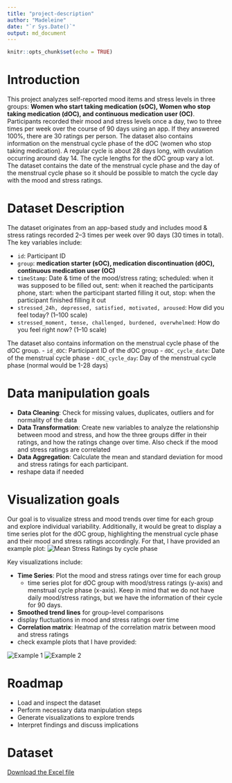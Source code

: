 ```yaml
---
title: "project-description"
author: "Madeleine"
date: "`r Sys.Date()`"
output: md_document
---
```


```r
knitr::opts_chunk$set(echo = TRUE)
```

# **Introduction**  
This project analyzes self-reported mood items and stress levels in three groups: **Women who start taking medication (sOC), Women who stop taking medication (dOC), and continuous medication user (OC)**. Participants recorded their mood and stress levels once a day, two to three times per week over the course of 90 days using an app. If they answered 100%, there are 30 ratings per person. The dataset also contains information on the menstrual cycle phase of the dOC (women who stop taking medication). A regular cycle is about 28 days long, with ovulation occurring around day 14. The cycle lengths for the dOC group vary a lot. The dataset contains the date of the menstrual cycle phase and the day of the menstrual cycle phase so it should be possible to match the cycle day with the mood and stress ratings.

# **Dataset Description**  
The dataset originates from an app-based study and includes mood & stress ratings recorded 2–3 times per week over 90 days (30 times in total). The key variables include:

- `id`: Participant ID  
- `group`: **medication starter (sOC), medication discontinuation (dOC), continuous medication user (OC)**  
- `timeStamp`: Date & time of the mood/stress rating; scheduled: when it was supposed to be filled out, sent: when it reached the participants phone, start: when the participant started filling it out, stop: when the participant finished filling it out
- `stressed_24h, depressed, satisfied, motivated, aroused`: How did you feel today? (1–100 scale)
- `stressed_moment, tense, challenged, burdened, overwhelmed`: How do you feel right now? (1–10 scale)

The dataset also contains information on the menstrual cycle phase of the dOC group.
- `id_dOC`: Participant ID of the dOC group
- `dOC_cycle_date`: Date of the menstrual cycle phase
- `dOC_cycle_day`: Day of the menstrual cycle phase (normal would be 1-28 days)

# **Data manipulation goals**

- **Data Cleaning**: Check for missing values, duplicates, outliers and for normality of the data
- **Data Transformation**: Create new variables to analyze the relationship between mood and stress, and how the three groups differ in their ratings, and how the ratings change over time. Also check if the mood and stress ratings are correlated  
- **Data Aggregation**: Calculate the mean and standard deviation for mood and stress ratings for each participant.
- reshape data if needed

# **Visualization goals**

Our goal is to visualize stress and mood trends over time for each group and explore individual variability. Additionally, it would be great to display a time series plot for the dOC group, highlighting the menstrual cycle phase and their mood and stress ratings accordingly. For that, I have provided an example plot:
![Mean Stress Ratings by cycle phase](./Mean Stress Ratings by cycle phase.png)

Key visualizations include:

- **Time Series**: Plot the mood and stress ratings over time for each group
  - time series plot for dOC group with mood/stress ratings (y-axis) and menstrual cycle phase (x-axis). Keep in mind that we do not have daily mood/stress ratings, but we have the information of their cycle for 90 days.
- **Smoothed trend lines** for group-level comparisons
- display fluctuations in mood and stress ratings over time
- **Correlation matrix**: Heatmap of the correlation matrix between mood and stress ratings
- check example plots that I have provided:

![Example 1](./example time series plot.png)
![Example 2](./time series fluctuations plot.jpg)

# **Roadmap**
- Load and inspect the dataset
- Perform necessary data manipulation steps
- Generate visualizations to explore trends
- Interpret findings and discuss implications

# **Dataset**
[Download the Excel file](./stress_ratings_anonymized.xlsx)

